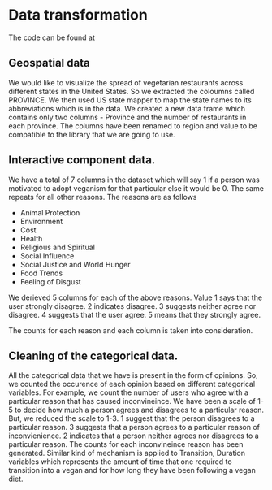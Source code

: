 # Data transformation


The code can be found at 

## Geospatial data

We would like to visualize the spread of vegetarian restaurants across different states in the United States. So we extracted the coloumns called PROVINCE. We then used US state mapper to map the state names to its abbreviations which is in the data. We created a new data frame which contains only two columns - Province and the number of restaurants in each province. The columns have been renamed to region and value to be compatible to the library that we are going to use. 

## Interactive component data.
We have a total of 7 columns in the dataset which will say 1 if a person was motivated to adopt veganism for that particular else it would be 0. The same repeats for all other reasons. The reasons are as follows

- Animal Protection
- Environment
- Cost
- Health
- Religious and Spiritual
- Social Influence
- Social Justice and World Hunger
- Food Trends
- Feeling of Disgust

We derieved 5 columns for each of the above reasons. Value 1 says that the user strongly disagree. 2 indicates disagree. 3 suggests neither agree nor disagree. 4 suggests that the user agree. 5 means that they strongly agree.

The counts for each reason and each column is taken into consideration.

## Cleaning of the categorical data.

All the categorical data that we have is present in the form of opinions. So, we counted the occurence of each opinion based on different categorical variables. For example,  we count the number of users who agree with a particular reason that has caused inconvineince. We have been a scale of 1-5 to decide how much a person agrees and disagrees to a particular reason. But, we reduced the scale to 1-3. 1 suggest that the person disagrees to a particular reason. 3 suggests that a person agrees to a particular reason of inconvienience. 2 indicates that a person neither agrees nor disagrees to a particular reason. The counts for each inconvineince reason has been generated. Similar kind of mechanism is applied to Transition, Duration variables which represents the amount of time that one required to transition into a vegan and for how long they have been following a vegan diet.  







